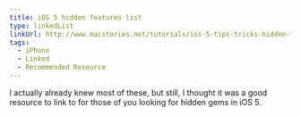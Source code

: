 ```yaml
---
title: iOS 5 hidden features list
type: linkedList
linkUrl: http://www.macstories.net/tutorials/ios-5-tips-tricks-hidden-features/
tags:
  - iPhone
  - Linked
  - Recommended Resource
---
```


I actually already knew most of these, but still, I thought it was a good resource to link to for those of you looking for hidden gems in iOS 5.

